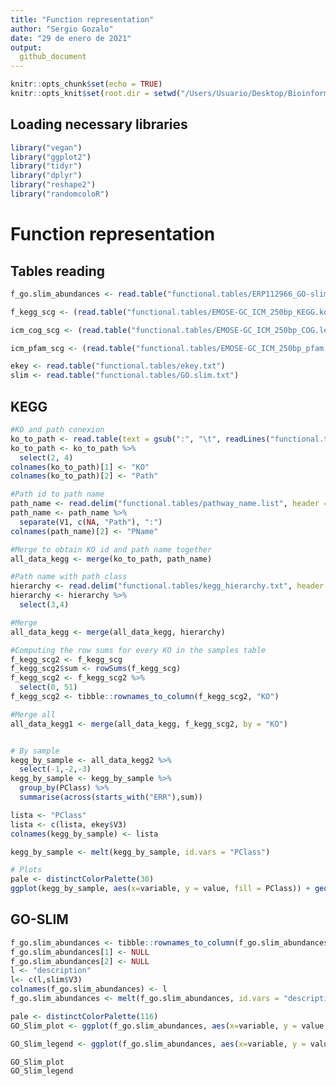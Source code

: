 ---
title: "Function representation"
author: "Sergio Gozalo"
date: "29 de enero de 2021"
output: 
  github_document
---

```{r setup, include=FALSE}
knitr::opts_chunk$set(echo = TRUE)
knitr::opts_knit$set(root.dir = setwd("/Users/Usuario/Desktop/Bioinformatica/Practicas/Practicas/Analysis/"))
```

## Loading necessary libraries

```{r}
library("vegan")
library("ggplot2")
library("tidyr")
library("dplyr")
library("reshape2")
library("randomcoloR")
```

# Function representation

## Tables reading

```{r}

f_go.slim_abundances <- read.table("functional.tables/ERP112966_GO-slim_abundances_v4.1.tsv", header = TRUE, row.names = 1, sep ="\t")

f_kegg_scg <- (read.table("functional.tables/EMOSE-GC_ICM_250bp_KEGG.ko.lengthNorm.SCGnorm.counts.tbl", header = TRUE, sep = "\t", row.names = 1))

icm_cog_scg <- (read.table("functional.tables/EMOSE-GC_ICM_250bp_COG.lengthNorm.SCGnorm.counts.tbl", header = TRUE, sep = "\t", row.names = 1))

icm_pfam_scg <- (read.table("functional.tables/EMOSE-GC_ICM_250bp_pfam.lengthNorm.SCGnorm.counts.tbl", header = TRUE, sep = "\t", row.names = 1))

ekey <- read.table("functional.tables/ekey.txt")
slim <- read.table("functional.tables/GO.slim.txt")
```

## KEGG

```{r}
#KO and path conexion
ko_to_path <- read.table(text = gsub(":", "\t", readLines("functional.tables/ko_pathway.list")))
ko_to_path <- ko_to_path %>%
  select(2, 4)
colnames(ko_to_path)[1] <- "KO"
colnames(ko_to_path)[2] <- "Path"

#Path id to path name
path_name <- read.delim("functional.tables/pathway_name.list", header = FALSE)
path_name <- path_name %>%
  separate(V1, c(NA, "Path"), ":")
colnames(path_name)[2] <- "PName"

#Merge to obtain KO id and path name together
all_data_kegg <- merge(ko_to_path, path_name)

#Path name with path class
hierarchy <- read.delim("functional.tables/kegg_hierarchy.txt", header = TRUE)
hierarchy <- hierarchy %>%
  select(3,4)

#Merge
all_data_kegg <- merge(all_data_kegg, hierarchy)

#Computing the row sums for every KO in the samples table
f_kegg_scg2 <- f_kegg_scg
f_kegg_scg2$sum <- rowSums(f_kegg_scg)
f_kegg_scg2 <- f_kegg_scg2 %>%
  select(0, 51)
f_kegg_scg2 <- tibble::rownames_to_column(f_kegg_scg2, "KO")

#Merge all
all_data_kegg1 <- merge(all_data_kegg, f_kegg_scg2, by = "KO")


# By sample
kegg_by_sample <- all_data_kegg2 %>%
  select(-1,-2,-3)
kegg_by_sample <- kegg_by_sample %>%
  group_by(PClass) %>%
  summarise(across(starts_with("ERR"),sum))

lista <- "PClass"
lista <- c(lista, ekey$V3)
colnames(kegg_by_sample) <- lista
```

```{r, dpi=300}
kegg_by_sample <- melt(kegg_by_sample, id.vars = "PClass")

# Plots
pale <- distinctColorPalette(30)
ggplot(kegg_by_sample, aes(x=variable, y = value, fill = PClass)) + geom_bar(position = "fill", stat = "identity") + theme(text = element_text(size = 7), axis.text.x = element_text(size = 5, angle = 90, vjust = 0.5, hjust=1), legend.key.size = unit(0.3, "cm")) + labs(x = NULL, y = NULL, fill = "KEGG class") + guides(fill=guide_legend(ncol=1)) + scale_fill_manual(values = pale)
```


## GO-SLIM

```{r}
f_go.slim_abundances <- tibble::rownames_to_column(f_go.slim_abundances, "GO")
f_go.slim_abundances[1] <- NULL
f_go.slim_abundances[2] <- NULL
l <- "description"
l<- c(l,slim$V3)
colnames(f_go.slim_abundances) <- l
f_go.slim_abundances <- melt(f_go.slim_abundances, id.vars = "description")

```

```{r, dpi=300}
pale <- distinctColorPalette(116)
GO_Slim_plot <- ggplot(f_go.slim_abundances, aes(x=variable, y = value, fill = description)) + geom_bar(position = "fill", stat = "identity") + theme(text = element_text(size = 7), axis.text.x = element_text(size = 5, angle = 90, vjust = 0.5, hjust=1), legend.position = "none")  + scale_fill_manual(values = pale) + labs(x = NULL, y = NULL)

GO_Slim_legend <- ggplot(f_go.slim_abundances, aes(x=variable, y = value, fill = description)) + geom_bar(position = "fill", stat = "identity") + theme(text = element_text(size = 7), axis.text.x = element_text(size = 5, angle = 90, vjust = 0.5, hjust=1), legend.key.size = unit(0.3, "cm"), plot.margin = unit(c(1,1,1,1.6), "cm")) + labs(x = NULL, y = NULL, fill = "GO-Slim metagneomics") + guides(fill=guide_legend(ncol=4)) + scale_fill_manual(values = pale)

GO_Slim_plot
GO_Slim_legend
```


```{r}

```






